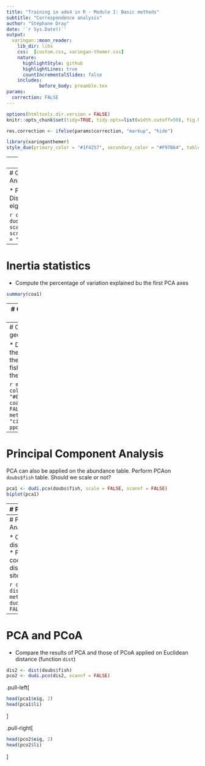 ```yaml
---
title: "Training in ade4 in R - Module I: Basic methods"
subtitle: "Correspondence analysis"  
author: "Stéphane Dray"
date: '`r Sys.Date()`'
output:
  xaringan::moon_reader:
    lib_dir: libs
    css:  [custom.css, xaringan-themer.css] 
    nature:
      highlightStyle: github
      highlightLines: true
      countIncrementalSlides: false
    includes:
            before_body: preamble.tex
params:
  correction: FALSE
---
```


```r
options(htmltools.dir.version = FALSE)
knitr::opts_chunk$set(tidy=TRUE, tidy.opts=list(width.cutoff=50), fig.height= 4, fig.width=4, dev='svg', fig.align="center", fig.path = "fig/")
```

```r
res.correction <- ifelse(params$correction, "markup", "hide")
```

```r
library(xaringanthemer)
style_duo(primary_color = "#1F4257", secondary_color = "#F97B64", table_row_even_background_color = "#1F4257")
```
---
# Data

We will analyze the `doubs` data set (see `?doubs`)

```r
library(ade4)
library(adegraphics)
data(doubs)
names(doubs)
names(doubs$fish)
```
---
# Correspondence Analysis

* Perform CA
* Display the barplot of eigenvalues

```r
coa1 <- dudi.coa(doubs$fish, scannf = FALSE)
screeplot(coa1, main = " ", xlab = " ")
```
---
# Inertia statistics

* Compute the percentage of variation explained bu the first PCA axes

```r
summary(coa1)
```

---
# Graphical representation of CA results

* Plot the results using the `biplot` function 

```r
biplot(coa1)
```
---
# CA scores on the geographical map

* Draw maps of CA scores on the first two axes
* Interpret the maps to describe how the fish communities vary along the river

```r
mypal <- colorRampPalette(c("#EDF8FB", "#006D2C"))
s.value(doubs$xy, coa1$li[, 1:2], pgrid.draw = FALSE, porigin.draw = FALSE,
    method = "size", symbol = "circle", col = mypal(2),
    ppoints.cex = 1)
```
---
# Principal Component Analysis

PCA can also be applied on the abundance table. Perform PCAon `doubs$fish` table. Should we scale or not?

```r
pca1 <- dudi.pca(doubs$fish, scale = FALSE, scannf = FALSE)
biplot(pca1)
```
---
# PCA vs CA

Compare the biplots of CA and PCA

.pull-left[
```r
biplot(coa1)
```
]

.pull-right[
```r
biplot(pca1)
```
]
---
# Principal Coordinates Analysis

* Compute Jaccard distances between sites 
* Perform principal coordinates analysis and display the ordination of sites

```r
dis <- dist.binary(doubs$fish, method = 1)
pco1 <- dudi.pco(dis, scannf = FALSE)
s.label(pco1$li)
```
---
# PCA and PCoA

* Compare the results of PCA and those of PCoA applied on Euclidean distance (function  `dist`)

```r
dis2 <- dist(doubs$fish)
pco2 <- dudi.pco(dis2, scannf = FALSE)
```

.pull-left[
```r
head(pca1$eig, 2)
head(pca1$li)
```
]

.pull-right[
```r
head(pco2$eig, 2)
head(pco2$li)
```
]


